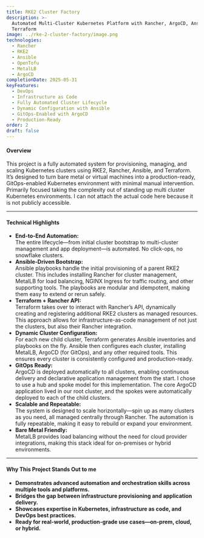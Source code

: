 ```yaml
---
title: RKE2 Cluster Factory
description: >-
  Automated Multi-Cluster Kubernetes Platform with Rancher, ArgoCD, Ansible, and
  Terraform
image: ../rke-2-cluster-factory/image.png
technologies:
  - Rancher
  - RKE2
  - Ansible
  - OpenTofu
  - MetalLB
  - ArgoCD
completionDate: 2025-05-31
keyFeatures:
  - DevOps
  - Infrastructure as Code
  - Fully Automated Cluster Lifecycle
  - Dynamic Configuration with Ansible
  - GitOps-Enabled with ArgoCD
  - Production-Ready
order: 2
draft: false
---
```


#### Overview

This project is a fully automated system for provisioning, managing, and scaling Kubernetes clusters using RKE2, Rancher, Ansible, and Terraform. It’s designed to turn bare metal or virtual machines into a production-ready, GitOps-enabled Kubernetes environment with minimal manual intervention. Primarily focused taking the complexity out of standing up multi cluster Kubernetes environments. I can not attach the actual code here because it is not publicly accessible.&#x20;

---

#### Technical Highlights

- **End-to-End Automation:**\
  The entire lifecycle—from initial cluster bootstrap to multi-cluster management and app deployment—is automated. No click-ops, no snowflake clusters.
- **Ansible-Driven Bootstrap:**\
  Ansible playbooks handle the initial provisioning of a parent RKE2 cluster. This includes installing Rancher for cluster management, MetalLB for load balancing, NGINX Ingress for traffic routing, and other supporting tools. The playbooks are modular and idempotent, making them easy to extend or rerun safely.
- **Terraform + Rancher API:**\
  Terraform takes over to interact with Rancher’s API, dynamically creating and registering additional RKE2 clusters as managed resources. This approach allows for infrastructure-as-code management of not just the clusters, but also their Rancher integration.
- **Dynamic Cluster Configuration:**\
  For each new child cluster, Terraform generates Ansible inventories and playbooks on the fly. Ansible then configures each cluster, installing MetalLB, ArgoCD (for GitOps), and any other required tools. This ensures every cluster is consistently configured and production-ready.
- **GitOps Ready:**\
  ArgoCD is deployed automatically to all clusters, enabling continuous delivery and declarative application management from the start. I chose to use a hub and spoke model for this implementation. The core ArgoCD application lived in our root cluster, and the spokes were automatically deployed to each of the child clusters.&#x20;
- **Scalable and Repeatable:**\
  The system is designed to scale horizontally—spin up as many clusters as you need, all managed centrally through Rancher. The automation is fully repeatable, making it easy to rebuild or expand your environment.
- **Bare Metal Friendly:**\
  MetalLB provides load balancing without the need for cloud provider integrations, making this stack ideal for on-premises or hybrid environments.

---

#### Why This Project Stands Out to me

- **Demonstrates advanced automation and orchestration skills across multiple tools and platforms.**
- **Bridges the gap between infrastructure provisioning and application delivery.**
- **Showcases expertise in Kubernetes, infrastructure as code, and DevOps best practices.**
- **Ready for real-world, production-grade use cases—on-prem, cloud, or hybrid.**
